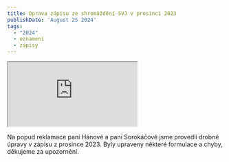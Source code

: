 ```yaml
---
title: Oprava zápisu ze shromáždění SVJ v prosinci 2023
publishDate: 'August 25 2024'
tags:
  - "2024"
  - oznameni
  - zapisy
---
```


<iframe src="https://drive.google.com/file/d/1XUi-E0zgSb5q5WCVLapI_sVfy8LhzJYf/preview" allow="autoplay"></iframe>

Na popud reklamace paní Hánové a paní Sorokáčové jsme provedli drobné úpravy v zápisu z prosince 2023. Byly upraveny některé formulace a chyby, děkujeme za upozornění.
 
